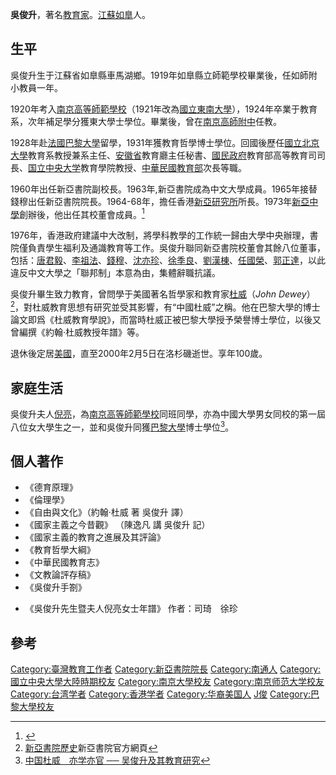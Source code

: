{{about|香港中文大學新亞書院第二任院長|民國著名將領|吳俊升|乾隆三十六年（1771年）辛卯恩科殿試金榜進士|吳俊升 (乾隆進士)}}

'''吳俊升'''{{BD|1901年||2000年|catIdx=W吳俊升}}，著名[[教育家|教育家]]。[[江蘇|江蘇]][[如臯|如臯]]人。

==生平==
吳俊升生于江蘇省如臯縣車馬湖鄉。1919年如臯縣立師範學校畢業後，任如師附小教員一年。

1920年考入[[南京高等師範學校|南京高等師範學校]]（1921年改為[[國立東南大學|國立東南大學]]），1924年卒業于教育系，次年補足學分獲東大學士學位。畢業後，曾在[[南京高師附中|南京高師附中]]任教。

1928年赴[[法國|法國]][[巴黎大學|巴黎大學]]留學，1931年獲教育哲學博士學位。回國後歷任[[國立北京大學|國立北京大學]]教育系教授兼系主任、[[安徽省|安徽省]]教育廳主任秘書、[[國民政府|國民政府]]教育部高等教育司司長、[[国立中央大学_(南京)|国立中央大学]]教育學院教授、[[中華民國教育部|中華民國教育部]]次長等職。

1960年出任新亞書院副校長。1963年,新亞書院成為中文大學成員。1965年接替錢穆出任新亞書院院長。1964-68年，擔任香港[[新亞研究所|新亞研究所]]所長。1973年[[新亞中學|新亞中學]]創辦後，他出任其校董會成員。<ref name="梅校長講詞">{{cite web|url=http://www.nams.edu.hk/documents/1415NAMS_intro.pdf|title=創校簡史|last=|first=|date=|website=|publisher=[[新亞中學|新亞中學]]|access-date=2020年4月30日|quote=|archive-date=2020年8月5日|archive-url=https://web.archive.org/web/20200805045145/http://www.nams.edu.hk/documents/1415NAMS_intro.pdf|dead-url=no}}</ref>

1976年，香港政府建議中大改制，將學科教學的工作統一歸由大學中央辦理，書院僅負責學生福利及通識教育等工作。吳俊升聯同新亞書院校董會其餘八位董事，包括：[[唐君毅|唐君毅]]、[[李祖法|李祖法]]、[[錢穆|錢穆]]、[[沈亦珍|沈亦珍]]、[[徐季良|徐季良]]、[[劉漢棟|劉漢棟]]、[[任國榮|任國榮]]、[[郭正達|郭正達]]，以此違反中文大學之「聯邦制」本意為由，集體辭職抗議。

吳俊升畢生致力教育，曾問學于美國著名哲學家和教育家[[约翰·杜威|杜威]]（''John Dewey''） <ref>[http://www.na.cuhk.edu.hk/index.php?option=com_content&view=article&id=1&Itemid=2&lang=tw 新亞書院歷史]{{dead link|date=2017年12月 |bot=InternetArchiveBot |fix-attempted=yes }}新亞書院官方網頁</ref>，對杜威教育思想有研究並受其影響，有“中國杜威”之稱。他在巴黎大學的博士論文即爲《杜威教育學說》，而當時杜威正被巴黎大學授予榮譽博士學位，以後又曾編撰《約翰·杜威教授年譜》等。

退休後定居[[美國|美國]]，直至2000年2月5日在洛杉磯逝世。享年100歲。

==家庭生活==
吳俊升夫人[[倪亮|倪亮]]，為[[南京高等師範學校|南京高等師範學校]]同班同學，亦為中國大學男女同校的第一屆八位女大學生之一，並和吳俊升同獲[[巴黎大學|巴黎大學]]博士學位<ref>[http://www.pep.com.cn/xgjy/jyyj/jyts/jysk/jycs/jkbg/200801/200811/t20081112_527502.htm 中国杜威　亦学亦官 ── 吴俊升及其教育研究]{{dead link|date=2017年12月 |bot=InternetArchiveBot |fix-attempted=yes }}</ref>。

==個人著作==
*《德育原理》
*《倫理學》
*《自由與文化》（約翰·杜威 著 吳俊升 譯）
*《國家主義之今昔觀》 （陳逸凡 講 吳俊升 記） 
*《國家主義的教育之進展及其評論》
*《教育哲學大綱》
*《中華民國教育志》
*《文教論評存稿》
*《吳俊升手劄》

*《吳俊升先生暨夫人倪亮女士年譜》 作者：司琦　徐珍

== 參考 ==
{{reflist}}

{{新亞書院院長}}
{{Authority control}}

{{DEFAULTSORT:W}}
[[Category:臺灣教育工作者|Category:臺灣教育工作者]]
[[Category:新亞書院院長|Category:新亞書院院長]]
[[Category:南通人|Category:南通人]]
[[Category:國立中央大學大陸時期校友|Category:國立中央大學大陸時期校友]]
[[Category:南京大學校友|Category:南京大學校友]]
[[Category:南京师范大学校友|Category:南京师范大学校友]]
[[Category:台湾学者|Category:台湾学者]]
[[Category:香港学者|Category:香港学者]]
[[Category:华裔美国人|Category:华裔美国人]]
[[Category:吳姓|J俊]]
[[Category:巴黎大學校友|Category:巴黎大學校友]]
